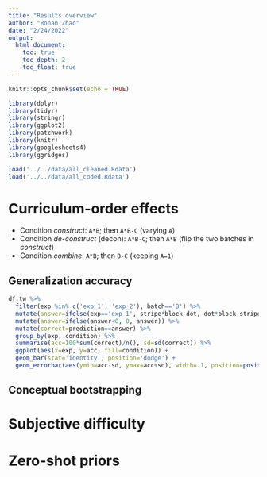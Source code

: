 ```yaml
---
title: "Results overview"
author: "Bonan Zhao"
date: "2/24/2022"
output: 
  html_document:
    toc: true
    toc_depth: 2
    toc_float: true
---
```


```r
knitr::opts_chunk$set(echo = TRUE)
```

```r
library(dplyr)
library(tidyr)
library(stringr)
library(ggplot2)
library(patchwork)
library(knitr)
library(googlesheets4)
library(ggridges)
```

```r
load('../../data/all_cleaned.Rdata')
load('../../data/all_coded.Rdata')

```

# Curriculum-order effects

* Condition _construct_: `A*B`; then `A*B-C` (varying `A`)
* Condition _de-construct_ (decon): `A*B-C`; then `A*B` (flip the two batches in _construct_)
* Condition _combine_: `A*B`; then `B-C` (keeping `A=1`)

## Generalization accuracy

```r
df.tw %>%
  filter(exp %in% c('exp_1', 'exp_2'), batch=='B') %>%
  mutate(answer=ifelse(exp=='exp_1', stripe*block-dot, dot*block-stripe)) %>%
  mutate(answer=ifelse(answer<0, 0, answer)) %>%
  mutate(correct=prediction==answer) %>%
  group_by(exp, condition) %>%
  summarise(acc=100*sum(correct)/n(), sd=sd(correct)) %>%
  ggplot(aes(x=exp, y=acc, fill=condition)) +
  geom_bar(stat='identity', position='dodge') +
  geom_errorbar(aes(ymin=acc-sd, ymax=acc+sd), width=.1, position=position_dodge(.9)) 

```


## Conceptual bootstrapping

# Subjective difficulty

# Zero-shot priors


















